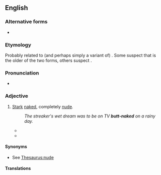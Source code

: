 {{also|butt naked}}
==English==

===Alternative forms===
* {{l|en|butt naked}}

===Etymology===
Probably related to (and perhaps simply a variant of) {{m|en|buck naked}}. Some suspect that {{m|en|butt-naked}} is the older of the two forms, others suspect {{m|en|buck naked}}.

===Pronunciation===
* {{audio|en|en-au-butt-naked.ogg|Audio (AU)}}

===Adjective===
{{en-adj|-}}

# {{lb|en|idiomatic}} [[stark|Stark]] [[naked]], completely [[nude]].
#: ''The streaker's wet dream was to be on TV '''butt-naked''' on a rainy day.''
#* {{quote-book|en|author=John Peel|title=The Outer Limits: The Vanished|location=New York|publisher=Tor Kids|year=1998|isbn=0812575644|page=8|passage=They could hardly have all marched off '''butt-naked'''.}}
#* {{quote-book|en|author=Chris Kovach|chapter=11|title=Alcoholics Synonymous|year=2008|isbn=0557012686|passage=He cannot picture life without alcohol, drugs or '''butt-naked''' rooftop escapades.}}

====Synonyms====
* See [[Thesaurus:nude]]

====Translations====
{{trans-see|naked}}